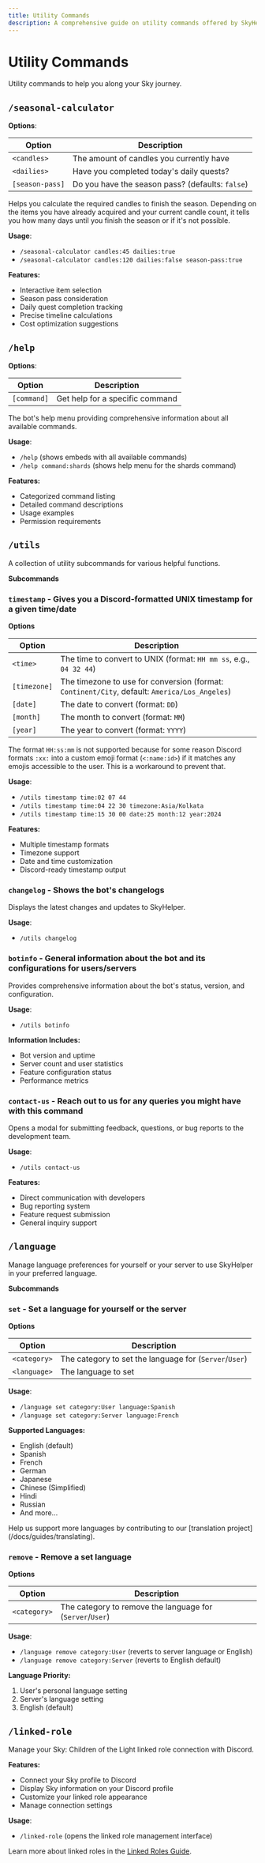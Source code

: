 ---
title: Utility Commands
description: A comprehensive guide on utility commands offered by SkyHelper bot
---


# Utility Commands

Utility commands to help you along your Sky journey.

## `/seasonal-calculator`

**Options**:

| Option          | Description                                      |
| --------------- | ------------------------------------------------ |
| `<candles>`     | The amount of candles you currently have         |
| `<dailies>`     | Have you completed today's daily quests?         |
| `[season-pass]` | Do you have the season pass? (defaults: `false`) |

Helps you calculate the required candles to finish the season. Depending on the items you have already acquired and your current candle count, it tells you how many days until you finish the season or if it's not possible.

**Usage**:

- `/seasonal-calculator candles:45 dailies:true`
- `/seasonal-calculator candles:120 dailies:false season-pass:true`

**Features:**

- Interactive item selection
- Season pass consideration
- Daily quest completion tracking
- Precise timeline calculations
- Cost optimization suggestions

## `/help`

**Options**:

| Option      | Description                     |
| ----------- | ------------------------------- |
| `[command]` | Get help for a specific command |

The bot's help menu providing comprehensive information about all available commands.

**Usage**:

- `/help` (shows embeds with all available commands)
- `/help command:shards` (shows help menu for the shards command)

**Features:**

- Categorized command listing
- Detailed command descriptions
- Usage examples
- Permission requirements

## `/utils`

A collection of utility subcommands for various helpful functions.

**Subcommands**

<Steps>

<Step>

### `timestamp` - Gives you a Discord-formatted UNIX timestamp for a given time/date

**Options**

| Option       | Description                                                                                   |
| ------------ | --------------------------------------------------------------------------------------------- |
| `<time>`     | The time to convert to UNIX (format: `HH mm ss`, e.g., `04 32 44`)                            |
| `[timezone]` | The timezone to use for conversion (format: `Continent/City`, default: `America/Los_Angeles`) |
| `[date]`     | The date to convert (format: `DD`)                                                            |
| `[month]`    | The month to convert (format: `MM`)                                                           |
| `[year]`     | The year to convert (format: `YYYY`)                                                          |

<Callout type="info">The format `HH:ss:mm` is not supported because for some reason Discord formats `:xx:` into a custom emoji format (`<:name:id>`) if it matches any emojis accessible to the user. This is a workaround to prevent that.</Callout>

**Usage**:

- `/utils timestamp time:02 07 44`
- `/utils timestamp time:04 22 30 timezone:Asia/Kolkata`
- `/utils timestamp time:15 30 00 date:25 month:12 year:2024`

**Features:**

- Multiple timestamp formats
- Timezone support
- Date and time customization
- Discord-ready timestamp output

</Step>

<Step>

### `changelog` - Shows the bot's changelogs

Displays the latest changes and updates to SkyHelper.

**Usage**:

- `/utils changelog`

</Step>

<Step>

### `botinfo` - General information about the bot and its configurations for users/servers

Provides comprehensive information about the bot's status, version, and configuration.

**Usage**:

- `/utils botinfo`

**Information Includes:**

- Bot version and uptime
- Server count and user statistics
- Feature configuration status
- Performance metrics

</Step>

<Step>

### `contact-us` - Reach out to us for any queries you might have with this command

Opens a modal for submitting feedback, questions, or bug reports to the development team.

**Usage**:

- `/utils contact-us`

**Features:**

- Direct communication with developers
- Bug reporting system
- Feature request submission
- General inquiry support

</Step>

</Steps>

## `/language`

Manage language preferences for yourself or your server to use SkyHelper in your preferred language.

**Subcommands**

<Steps>

<Step>

### `set` - Set a language for yourself or the server

**Options**

| Option       | Description                                            |
| ------------ | ------------------------------------------------------ |
| `<category>` | The category to set the language for (`Server`/`User`) |
| `<language>` | The language to set                                    |

**Usage**:

- `/language set category:User language:Spanish`
- `/language set category:Server language:French`

**Supported Languages:**

- English (default)
- Spanish
- French
- German
- Japanese
- Chinese (Simplified)
- Hindi
- Russian
- And more...

<Callout type="info">
  Help us support more languages by contributing to our [translation project](/docs/guides/translating).
</Callout>

</Step>

<Step>

### `remove` - Remove a set language

**Options**

| Option       | Description                                               |
| ------------ | --------------------------------------------------------- |
| `<category>` | The category to remove the language for (`Server`/`User`) |

**Usage**:

- `/language remove category:User` (reverts to server language or English)
- `/language remove category:Server` (reverts to English default)

</Step>

</Steps>

**Language Priority:**

1. User's personal language setting
2. Server's language setting
3. English (default)

## `/linked-role`

Manage your Sky: Children of the Light linked role connection with Discord.

**Features:**

- Connect your Sky profile to Discord
- Display Sky information on your Discord profile
- Customize your linked role appearance
- Manage connection settings

**Usage**:

- `/linked-role` (opens the linked role management interface)

Learn more about linked roles in the [Linked Roles Guide](/docs/guides/linked-role).

